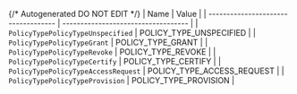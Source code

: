 {/* Autogenerated DO NOT EDIT  */}
| Name                                | Value                               |
| ----------------------------------- | ----------------------------------- |
| `PolicyTypePolicyTypeUnspecified`   | POLICY_TYPE_UNSPECIFIED             |
| `PolicyTypePolicyTypeGrant`         | POLICY_TYPE_GRANT                   |
| `PolicyTypePolicyTypeRevoke`        | POLICY_TYPE_REVOKE                  |
| `PolicyTypePolicyTypeCertify`       | POLICY_TYPE_CERTIFY                 |
| `PolicyTypePolicyTypeAccessRequest` | POLICY_TYPE_ACCESS_REQUEST          |
| `PolicyTypePolicyTypeProvision`     | POLICY_TYPE_PROVISION               |